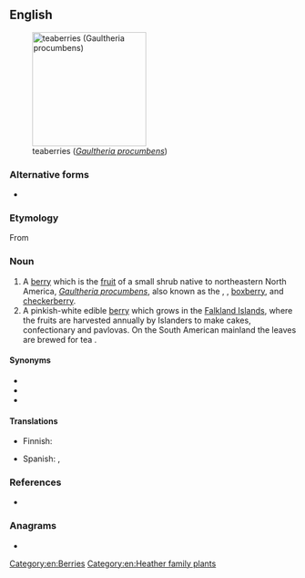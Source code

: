 ==English==
[[Image:Gaultheria procumbens.JPG|thumb|right|200px|teaberries (''[[Gaultheria procumbens]]'')]]

===Alternative forms===
* {{l|en|tea berry}}

===Etymology===
From {{af|en|tea|berry}}
===Noun===
{{en-noun|teaberries}}

# A [[berry]] which is the [[fruit]] of a small shrub native to northeastern North America, ''[[Gaultheria procumbens]]'', also known as the {{vern|eastern teaberry}}, {{vern|American wintergreen}}, [[boxberry]], and [[checkerberry]].
# A pinkish-white edible [[berry]] which grows in the [[Falkland Islands]],  where the fruits are harvested annually by Islanders to make cakes, confectionary and pavlovas. On the South American mainland the leaves are brewed for tea {{taxlink|Myrteola nummularia|species|noshow=1}}.

====Synonyms====
{{checksense|en}}
* {{l|en|boxberry}}
* {{l|en|checkerberry}}
* {{l|en|partridgeberry}}

====Translations====
{{trans-top|shrub ''Gaultheria procumbens'' and its berry}}
* Finnish: {{t|fi|lamosalali}}
{{trans-mid}}
* Spanish: {{t|es|gaulteria|f}}, {{t|es|axocopaque|m}}
{{trans-bottom}}

===References===
* {{pedia|i=1|Gaultheria procumbens}}

===Anagrams===
* {{anagrams|en|betrayer}}

[[Category:en:Berries]]
[[Category:en:Heather family plants]]